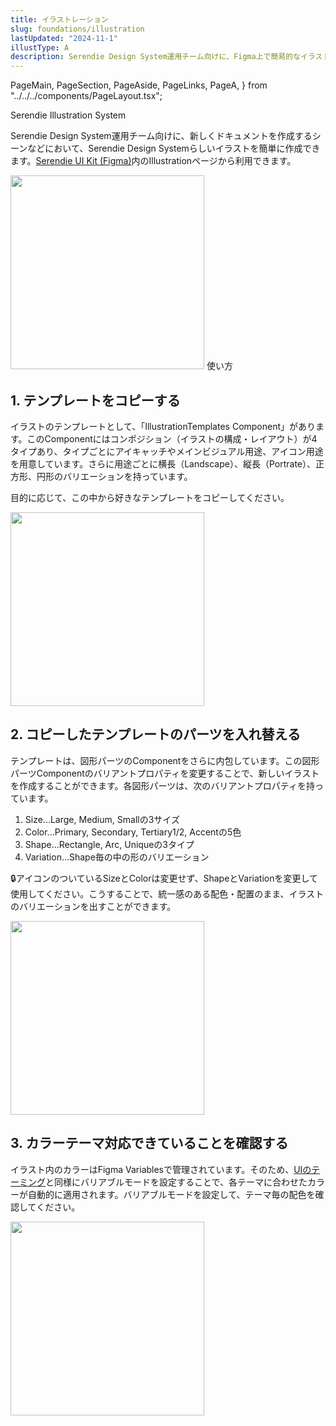 ```yaml
---
title: イラストレーション
slug: foundations/illustration
lastUpdated: "2024-11-1"
illustType: A
description: Serendie Design System運用チーム向けに、Figma上で簡易的なイラストシステムを提供しています。ドキュメントのアイキャッチや、コンポーネント内のプレースホルダーとして使えるイラストを、バリアントプロパティを切り替えることで作成できます。
---
```


  PageMain,
  PageSection,
  PageAside,
  PageLinks,
  PageA,
} from "../../../components/PageLayout.tsx";

<PageSection>
  <PageHeadLine number={1}>Serendie Illustration System</PageHeadLine>

Serendie Design System運用チーム向けに、新しくドキュメントを作成するシーンなどにおいて、Serendie Design Systemらしいイラストを簡単に作成できます。[Serendie UI Kit (Figma)](https://www.figma.com/@serendiedesign)内のIllustrationページから利用できます。

  <img src="/assets/pages/illustration/capture1.png" width="310px" alt="" />
</PageSection>

<PageSection>
  <PageHeadLine number={2}>使い方</PageHeadLine>

## 1. テンプレートをコピーする

イラストのテンプレートとして、「IllustrationTemplates Component」があります。このComponentにはコンポジション（イラストの構成・レイアウト）が4タイプあり、タイプごとにアイキャッチやメインビジュアル用途、アイコン用途を用意しています。さらに用途ごとに横長（Landscape）、縦長（Portrate）、正方形、円形のバリエーションを持っています。

目的に応じて、この中から好きなテンプレートをコピーしてください。

<img src="/assets/pages/illustration/capture2.png" width="310px" alt="" />

## 2. コピーしたテンプレートのパーツを入れ替える

テンプレートは、図形パーツのComponentをさらに内包しています。この図形パーツComponentのバリアントプロパティを変更することで、新しいイラストを作成することができます。各図形パーツは、次のバリアントプロパティを持っています。

1. Size...Large, Medium, Smallの3サイズ
2. Color...Primary, Secondary, Tertiary1/2, Accentの5色
3. Shape...Rectangle, Arc, Uniqueの3タイプ
4. Variation...Shape毎の中の形のバリエーション

🔒️アイコンのついているSizeとColorは変更せず、ShapeとVariationを変更して使用してください。こうすることで、統一感のある配色・配置のまま、イラストのバリエーションを出すことができます。

<img src="/assets/pages/illustration/capture3.png" width="310px" alt="" />

## 3. カラーテーマ対応できていることを確認する

イラスト内のカラーはFigma Variablesで管理されています。そのため、[UIのテーミング](/foundations/theming#section-3)と同様にバリアブルモードを設定することで、各テーマに合わせたカラーが自動的に適用されます。バリアブルモードを設定して、テーマ毎の配色を確認してください。

<img src="/assets/pages/illustration/capture4.png" width="310px" alt="" />

</PageSection>

